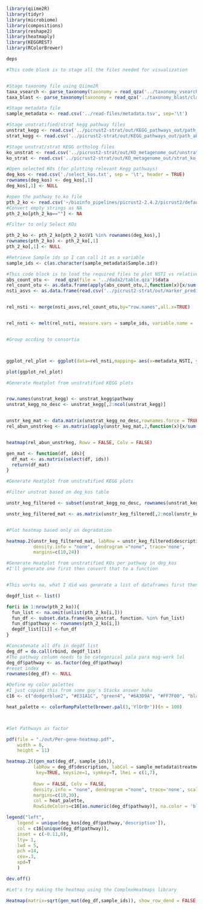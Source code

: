 
```r
library(qiime2R)
library(tidyr)
library(microbiome)
library(compositions)
library(reshape2)
library(heatmaply)
library(KEGGREST)
library(RColorBrewer)

deps
```

```r

#This code block is to stage all the files needed for visualization


#Stage taxonomy file using Qiime2R
taxa_vsearch <- parse_taxonomy(taxonomy = read_qza('../taxonomy_vsearch/classification.qza')$data)
taxa_blast <- parse_taxonomy(taxonomy = read_qza('../taxonomy_blast/classification-blast.qza')$data)

#Stage metadata file
sample_metadata <- read.csv('../read-files/metadata.tsv', sep='\t')

#Stage unstratified/strat kegg pathway files
unstrat_kegg <- read.csv('../picrust2-strat/out/KEGG_pathways_out/path_abun_unstrat.tsv', sep = '\t')
strat_kegg <- read.csv('../picrust2-strat/out/KEGG_pathways_out/path_abun_strat.tsv', sep = '\t')

#Stage unstrat/strat KEGG ortholog files 
ko_unstrat <- read.csv('../picrust2-strat/out/KO_metagenome_out/unstrat_ko_metagenome.tsv', sep = '\t')
ko_strat <- read.csv('../picrust2-strat/out/KO_metagenome_out/strat_ko_metagenome.tsv', sep = '\t')

#Open selected KOs (for plotting relevant Kegg pathways)
deg_kos <- read.csv('./select_kos.txt', sep = '\t', header = TRUE)
rownames(deg_kos) <- deg_kos[,1]
deg_kos[,1] <- NULL

#open the pathway to ko file
pth_2_ko <- read.csv('~/bioinfo_pipelines/picrust2-2.4.2/picrust2/default_files/pathway_mapfiles/KEGG_pathways_to_KO.tsv', header =FALSE, sep='\t') 
#Convert empty strings as NA
pth_2_ko[pth_2_ko==""] <- NA 

#Filter to only Select KOs

pth_2_ko <- pth_2_ko[pth_2_ko$V1 %in% rownames(deg_kos),]
rownames(pth_2_ko) <- pth_2_ko[,1]
pth_2_ko[,1] <- NULL

#Retrieve Sample ids so I can call it as a variable 
sample_ids <- c(as.character(sample_metadata$Sample.id))


```


```r

#This code block is to load the required files to plot NSTI vs relative abundance
abs_count_otu <-  read_qza(file = '../dada2/table.qza')$data
rel_count_otu <- as.data.frame(apply(abs_count_otu,2,function(x){x/sum(x)}))
nsti_asvs <- as.data.frame(read.csv('../picrust2-strat/out/marker_predicted_and_nsti.tsv.gz', sep='\t', row.names = 1))


rel_nsti <- merge(nsti_asvs,rel_count_otu,by="row.names",all.x=TRUE)


rel_nsti <- melt(rel_nsti, measure.vars = sample_ids, variable.name = 'sample.id', value.name = 'rel.abundance')


#Group accding to consortia



ggplot_rel_plot <- ggplot(data=rel_nsti,mapping= aes(x=metadata_NSTI, y=rel.abundance, color=sample.id)) + geom_point()

plot(ggplot_rel_plot)
```

```r
#Generate Heatplot from unstratified KEGG plots


row.names(unstrat_kegg) <- unstrat_kegg$pathway
unstrat_kegg_no_desc <- unstrat_kegg[,2:ncol(unstrat_kegg)]


unstr_keg_mat <- data.matrix(unstrat_kegg_no_desc,rownames.force = TRUE)
rel_abun_unstrkeg <- as.matrix(apply(unstr_keg_mat,2,function(x){x/sum(x)}))


heatmap(rel_abun_unstrkeg, Rowv = FALSE, Colv = FALSE)


```


```r


gen_mat <- function(df, ids){
  df_mat <- as.matrix(select(df, ids))
  return(df_mat)
}

#Generate Heatplot from unstratified KEGG plots

#Filter unstrat based on deg_kos table

unstr_keg_filtered <- subset(unstrat_kegg_no_desc, rownames(unstrat_kegg) %in% row.names(deg_kos)) 

unstr_keg_filtered_mat <- as.matrix(unstr_keg_filtered[,2:ncol(unstr_keg_filtered)])


#Plot heatmap based only on degradation

heatmap.2(unstr_keg_filtered_mat, labRow = unstr_keg_filtered$description, key=TRUE, 
          density.info = "none", dendrogram ="none", trace='none',
          margins=c(10,24))

```

```r
#Generate Heatplot from unstratified KOs per pathway in deg_kos
#I'll generate one first then convert that to a function


#This works na, what I did was generate a list of dataframes first then concatenated them afterwards. I can reuse the degdfs to generate individual 

degdf_list <- list()

for(i in 1:nrow(pth_2_ko)){
  fun_list <- na.omit(unlist(pth_2_ko[i,]))
  fun_df <- subset.data.frame(ko_unstrat, function. %in% fun_list)
  fun_df$pathway <- rownames(pth_2_ko[i,])
  degdf_list[[i]] <-fun_df
}

#Concatenate all dfs in degdf list
deg_df = do.call(rbind, degdf_list)
#The pathway column needs to be categorical pala para mag-work lol
deg_df$pathway <- as.factor(deg_df$pathway)
#reset index
rownames(deg_df) <- NULL


```
```r

#Define my color palettes
#I just copied this from some guy's Stackx answer haha
c16 <- c("dodgerblue2", "#E31A1C", "green4", "#6A3D9A", "#FF7F00", "black", "gold1", "skyblue2", "palegreen2", "#FDBF6F", "gray70", "maroon", "orchid1", "darkturquoise", "darkorange4", "brown") 

heat_palette <- colorRampPalette(brewer.pal(3,'YlOrBr'))(n = 100)



#Set Pathways as factor

pdf(file = "./out/Per-gene-heatmap.pdf",   
    width = 8, 
    height = 11) 

heatmap.2((gen_mat(deg_df, sample_ids)), 
          labRow = deg_df$description, labCol = sample_metadata$treatment, 
           key=TRUE, keysize=1, symkey=T, lhei = c(1,7), 
          
          Rowv = FALSE, Colv = FALSE,
          density.info = "none", dendrogram ="none", trace='none', scale='row',
          margins=c(10,30),
          col = heat_palette,
          RowSideColors=c16[as.numeric(deg_df$pathway)], na.color = 'black' )

legend("left",      
    legend = unique(deg_kos[deg_df$pathway,'description']),
    col = c16[unique(deg_df$pathway)], 
    inset = c(-0.11,0),
    lty= 1,             
    lwd = 5,
    pch =14,
    cex=.3,
    xpd=T
    )

dev.off()

```

```r
#Let's try making the heatmap using the ComplexHeatmaps library

Heatmap(matrix=sqrt(gen_mat(deg_df,sample_ids)), show_row_dend = FALSE, show_column_dend = FALSE, label_ro)
```